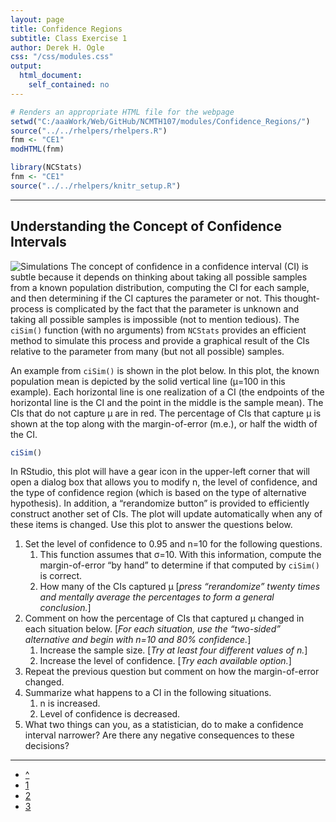 ```yaml
---
layout: page
title: Confidence Regions
subtitle: Class Exercise 1
author: Derek H. Ogle
css: "/css/modules.css"
output:
  html_document:
    self_contained: no
---
```


```r
# Renders an appropriate HTML file for the webpage
setwd("C:/aaaWork/Web/GitHub/NCMTH107/modules/Confidence_Regions/")
source("../../rhelpers/rhelpers.R")
fnm <- "CE1"
modHTML(fnm)
```

```r
library(NCStats)
fnm <- "CE1"
source("../../rhelpers/knitr_setup.R")
```

----

## Understanding the Concept of Confidence Intervals
<img src="../zimgs/computer-1.jpg" alt="Simulations" class="img-right">
The concept of confidence in a confidence interval (CI) is subtle because it depends on thinking about taking all possible samples from a known population distribution, computing the CI for each sample, and then determining if the CI captures the parameter or not.  This thought-process is complicated by the fact that the parameter is unknown and taking all possible samples is impossible (not to mention tedious).  The `ciSim()` function (with no arguments) from `NCStats` provides an efficient method to simulate this process and provide a graphical result of the CIs relative to the parameter from many (but not all possible) samples.

An example from `ciSim()` is shown in the plot below.  In this plot, the known population mean is depicted by the solid vertical line (&mu;=100 in this example).  Each horizontal line is one realization of a CI (the endpoints of the horizontal line is the CI and the point in the middle is the sample mean).  The CIs that do not capture &mu; are in red.  The percentage of CIs that capture &mu; is shown at the top along with the margin-of-error (m.e.), or half the width of the CI.

```r
ciSim()
```

In RStudio, this plot will have a gear icon in the upper-left corner that will open a dialog box that allows you to modify n, the level of confidence, and the type of confidence region (which is based on the type of alternative hypothesis).  In addition, a "rerandomize button" is provided to efficiently construct another set of CIs.  The plot will update automatically when any of these items is changed.  Use this plot to answer the questions below.

1. Set the level of confidence to 0.95 and n=10 for the following questions.
    1. This function assumes that &sigma;=10.  With this information, compute the margin-of-error "by hand" to determine if that computed by `ciSim()` is correct.
    1. How many of the CIs captured &mu; [*press "rerandomize" twenty times and mentally average the percentages to form a general conclusion.*]
1. Comment on how the percentage of CIs that captured &mu; changed in each situation below.  [*For each situation, use the "two-sided" alternative and begin with n=10 and 80% confidence.*]
    1. Increase the sample size.  [*Try at least four different values of n.*]
    1. Increase the level of confidence.  [*Try each available option.*]
1. Repeat the previous question but comment on how the margin-of-error changed.
1. Summarize what happens to a CI in the following situations.
    1. n is increased.
    1. Level of confidence is decreased.
1. What two things can you, as a statistician, do to make a confidence interval narrower?  Are there any negative consequences to these decisions?

----

<div class="text-center">
<ul class="pagination pagination-lg">
  <li><a href="index.html">^</a></li>
  <li class="active"><a href="#">1</a></li>
  <li><a href="CE2.html">2</a></li>
  <li><a href="CE3.html">3</a></li>
</ul>
